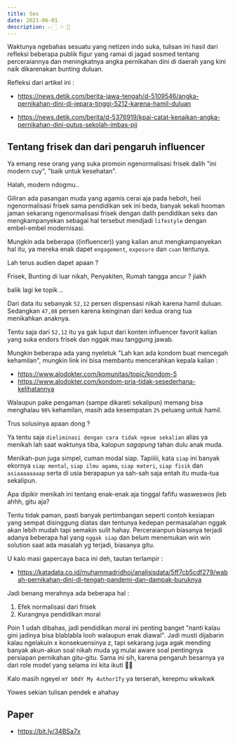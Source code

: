 ```yaml
---
title: Sex
date: 2021-06-01
description: 👉🏻 💦 🤪
---
```


Waktunya ngebahas sesuatu yang netizen indo suka, tulisan ini hasil dari refleksi beberapa publik figur yang ramai di jagad sosmed tentang perceraiannya dan meningkatnya angka pernikahan dini di daerah yang kini naik dikarenakan bunting duluan.

Refleksi dari artikel ini :

- https://news.detik.com/berita-jawa-tengah/d-5109546/angka-pernikahan-dini-di-jepara-tinggi-5212-karena-hamil-duluan

- https://news.detik.com/berita/d-5376919/kpai-catat-kenaikan-angka-pernikahan-dini-putus-sekolah-imbas-pjj

## Tentang frisek dan dari pengaruh influencer

Ya emang rese orang yang suka promoin ngenormalisasi frisek dalih "ini modern cuy", "baik untuk kesehatan".

Halah, modern ndogmu..

Giliran ada pasangan muda yang agamis cerai aja pada heboh, heii ngenormalisasi frisek sama pendidikan sek ini beda, banyak sekali hooman jaman sekarang ngenormalisasi frisek dengan dalih pendidikan seks dan mengkampanyekan sebagai hal tersebut mendjadi `lifestyle` dengan embel-embel modernisasi.

Mungkin ada beberapa ((influencer)) yang kalian anut mengkampanyekan hal itu, ya mereka enak dapet `engagement`, `exposure` dan `cuan` tentunya.

Lah terus audien dapet apaan ?

Frisek, Bunting di luar nikah, Penyakiten, Rumah tangga ancur ? jiakh

balik lagi ke topik ..

Dari data itu sebanyak `52,12` persen dispensasi nikah karena hamil duluan. Sedangkan `47,88` persen karena keinginan dari kedua orang tua menikahkan anaknya.

Tentu saja dari `52,12` itu ya gak luput dari konten influencer favorit kalian yang suka endors frisek dan nggak mau tanggung jawab.

Mungkin beberapa ada yang nyeletuk "Lah kan ada kondom buat mencegah kehamilan", mungkin link ini bisa membantu mencerahkan kepala kalian :

- https://www.alodokter.com/komunitas/topic/kondom-5
- https://www.alodokter.com/kondom-pria-tidak-sesederhana-kelihatannya

Walaupun pake pengaman (sampe dikareti sekalipun) memang bisa menghalau `98%` kehamilan, masih ada kesempatan `2%` peluang untuk hamil.

Trus solusinya apaan dong ?

Ya tentu saja `dieliminasi dengan cara tidak ngeue sekalian` alias ya menikah lah saat waktunya tiba, kalopun _sagapung_ tahan dulu anak muda.

Menikah-pun juga simpel, cuman modal siap. Tapiiiii, kata `siap` ini banyak ekornya `siap mental`, `siap ilmu agama`, `siap materi`, `siap fisik` dan `asiaaaaaaaap` serta di usia berapapun ya sah-sah saja entah itu muda-tua sekalipun.

Apa dipikir menikah ini tentang enak-enak aja tinggal fafifu wasweswos jleb ahhh, gitu aja?

Tentu tidak paman, pasti banyak pertimbangan seperti contoh kesiapan yang sempat disinggung diatas dan tentunya kedepan permasalahan nggak akan lebih mudah tapi semakin sulit hahay. Perceraianpun biasanya terjadi adanya beberapa hal yang `nggak siap` dan belum menemukan win win solution saat ada masalah yg terjadi, biasanya gitu.

U kalo masi gapercaya baca ini deh, tautan terlampir :

- https://katadata.co.id/muhammadridhoi/analisisdata/5ff7cb5cdf279/wabah-pernikahan-dini-di-tengah-pandemi-dan-dampak-buruknya

Jadi benang merahnya ada beberapa hal :

1. Efek normalisasi dari frisek
2. Kurangnya pendidikan moral

Poin 1 udah dibahas, jadi pendidikan moral ini penting banget "nanti kalau gini jadinya bisa blablabla looh walaupun enak diawal". Jadi musti dijabarin kalau ngelakuin x konsekuensinya z, tapi sekarang juga agak mending banyak akun-akun soal nikah muda yg mulai aware soal pentingnya persiapan pernikahan gitu-gitu. Sama ini sih, karena pengaruh besarnya ya dari role model yang selama ini kita ikuti 👌🏻

Kalo masih ngeyel `mY b0dY My 4uthor1Ty` ya terserah, kerepmu wkwkwk

Yowes sekian tulisan pendek e ahahay

## Paper

- https://bit.ly/34BSa7x
